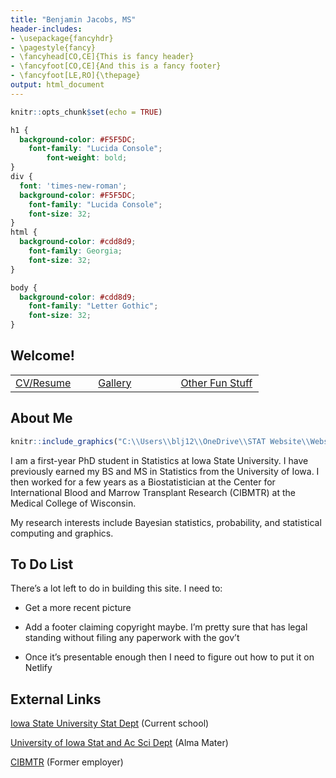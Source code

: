 ```yaml
---
title: "Benjamin Jacobs, MS"
header-includes:
- \usepackage{fancyhdr}
- \pagestyle{fancy}
- \fancyhead[CO,CE]{This is fancy header}
- \fancyfoot[CO,CE]{And this is a fancy footer}
- \fancyfoot[LE,RO]{\thepage}
output: html_document
---
```


```r
knitr::opts_chunk$set(echo = TRUE)
```

```css
h1 {
  background-color: #F5F5DC;
    font-family: "Lucida Console";
        font-weight: bold;
}
div {
  font: 'times-new-roman';
  background-color: #F5F5DC;
    font-family: "Lucida Console";
    font-size: 32;
}
html {
  background-color: #cdd8d9;
    font-family: Georgia;
    font-size: 32;
}

body {
  background-color: #cdd8d9;
    font-family: "Letter Gothic";
    font-size: 32;
}
```

## Welcome!

   |  |
| --- | --- | --- |
[CV/Resume](C:\Users\blj12\OneDrive\STAT Website\Website\CV_Resume.html) | [Gallery](C:\Users\blj12\OneDrive\STAT Website\Website\Gallery.html) | [Other Fun Stuff](C:\Users\blj12\OneDrive\STAT Website\Website\Other_Fun_Stuff.html)





## About Me
```r
knitr::include_graphics("C:\\Users\\blj12\\OneDrive\\STAT Website\\Website\\headshot1.jpg")
```

I am a first-year PhD student in Statistics at Iowa State University. I have previously earned my BS and MS in Statistics from the University of Iowa. I then worked for a few years as a Biostatistician at the Center for International Blood and Marrow Transplant Research (CIBMTR) at the Medical College of Wisconsin.

My research interests include Bayesian statistics, probability, and statistical computing and graphics.

## To Do List

There's a lot left to do in building this site. I need to:

* Get a more recent picture

* Add a footer claiming copyright maybe. I'm pretty sure that has legal standing without filing any paperwork with the gov't

* Once it's presentable enough then I need to figure out how to put it on Netlify


## External Links


[Iowa State University Stat Dept](https://www.stat.iastate.edu/) (Current school)

[University of Iowa Stat and Ac Sci Dept](https://stat.uiowa.edu/) (Alma Mater)

[CIBMTR](https://www.cibmtr.org/Pages/index.aspx) (Former employer)

